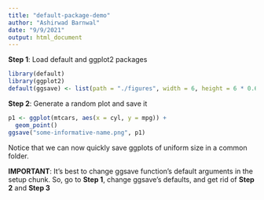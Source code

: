 ```yaml
---
title: "default-package-demo"
author: "Ashirwad Barnwal"
date: "9/9/2021"
output: html_document
---
```


**Step 1**: Load default and ggplot2 packages

```r
library(default)
library(ggplot2)
default(ggsave) <- list(path = "./figures", width = 6, height = 6 * 0.618)
```

**Step 2**: Generate a random plot and save it

```r
p1 <- ggplot(mtcars, aes(x = cyl, y = mpg)) + 
  geom_point()
ggsave("some-informative-name.png", p1)
```

Notice that we can now quickly save ggplots of uniform size in a common folder.

**IMPORTANT**: It's best to change ggsave function's default arguments in the setup chunk. So, go to **Step 1**, change ggsave's defaults, and get rid of **Step 2** and **Step 3**
